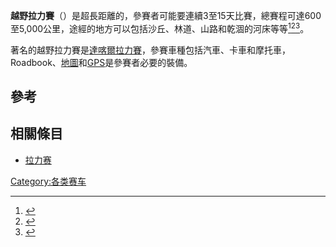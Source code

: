 '''越野拉力賽'''（{{lang-en|Rally raid, cross-country rallying}}）是超長距離的{{tsl|en|Off-road racing|汽車越野賽|汽車越野競賽}}，參賽者可能要連續3至15天比賽，總賽程可達600至5,000公里，途經的地方可以包括沙丘、林道、山路和乾涸的河床等等<ref name="fiaccregs">{{cite web|url=https://www.fia.com/file/75699/download/16519|format=[[Portable_Document_Format|PDF]]|title=FIA Cross-Country Rallies General Prescriptions – 2019|work=fia.com|date=10 December 2018|access-date=15 March 2019}}</ref><ref name="fimccregs">{{cite web|url=http://www.fim-live.com/en/library/download/73928/no_cache/1/|format=[[Portable_Document_Format|PDF]]|title= 2019 FIM Cross-Country Rallies World Championship Regulations |work=fim-live.com|date=13 February 2019|access-date=15 March 2019}}</ref><ref name="fimbajaregs">{{cite web|url=http://www.fim-live.com/en/library/download/73926/no_cache/1/|format=[[Portable_Document_Format|PDF]]|title= 2019 FIM Bajas World Cup Regulations |work=fim-live.com|date=12 February 2019|access-date=15 March 2019}}</ref>。

著名的越野拉力賽是[[達喀爾拉力賽|達喀爾拉力賽]]，參賽車種包括汽車、卡車和摩托車，Roadbook、[[地圖|地圖]]和[[GPS|GPS]]是參賽者必要的裝備。

==參考==
{{reflist}}

==相關條目==
* [[拉力赛|拉力赛]]

{{commons category}}
{{汽車小作品}}

[[Category:各类赛车|Category:各类赛车]]
